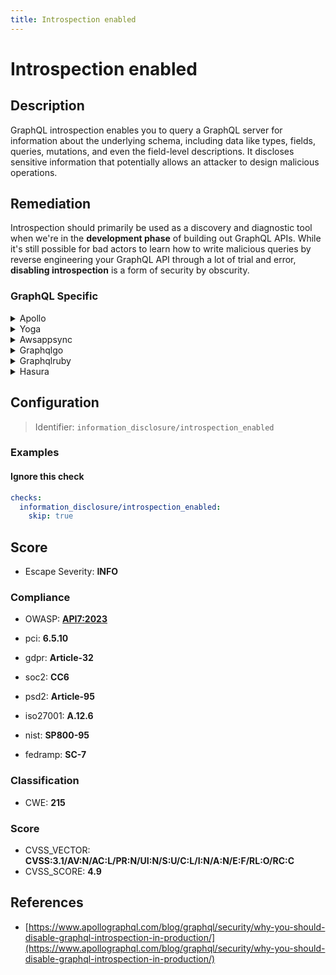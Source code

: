 ```yaml
---
title: Introspection enabled
---
```


# Introspection enabled

## Description

GraphQL introspection enables you to query a GraphQL server for information about the underlying schema, including data like types, fields, queries, mutations, and even the field-level descriptions.
It discloses sensitive information that potentially allows an attacker to design malicious operations.


## Remediation

Introspection should primarily be used as a discovery and diagnostic tool when we're in the **development phase** of building out GraphQL APIs.
While it's still possible for bad actors to learn how to write malicious queries by reverse engineering your GraphQL API through a lot of trial and error, **disabling introspection** is a form of security by obscurity.



### GraphQL Specific

<details>
    <summary>Apollo</summary>

Ensure that introspection is only enabled in development environments to prevent potential information leakage about the GraphQL schema. In production, disable introspection to enhance the security posture of the Apollo framework engine.

</details>

<details>
    <summary>Yoga</summary>

Ensure that the Yoga framework engine has introspection queries disabled in production environments to prevent potential information leakage about the schema structure. This can be achieved by setting the 'introspection' option to false within the Yoga server configuration. Additionally, consider implementing proper authentication and authorization mechanisms to control access to the GraphQL API.

</details>

<details>
    <summary>Awsappsync</summary>

Ensure that AWS AppSync resolvers are not exposing sensitive data or overly permissive operations. Review the schema and resolver mappings to enforce least privilege access, and utilize AWS Identity and Access Management (IAM) roles and policies to control access to AWS resources. Regularly audit your GraphQL queries and mutations for security risks and apply appropriate authorization checks.

</details>

<details>
    <summary>Graphqlgo</summary>

Ensure that the GraphQL Go framework engine has introspection queries disabled in production environments to prevent potential information leakage about the schema. Configure the server to conditionally enable introspection only for authorized development or staging environments.

</details>

<details>
    <summary>Graphqlruby</summary>

Disable introspection queries in production by setting the `introspection` configuration to `false` within the GraphQL schema definition. This helps prevent potential attackers from discovering the API's structure and available queries.

</details>

<details>
    <summary>Hasura</summary>

To mitigate security risks in the Hasura framework, ensure that introspection is disabled for production environments. Introspection allows clients to query the schema of your GraphQL API, which can expose the structure and available operations to potential attackers. Disable introspection by setting the 'HASURA_GRAPHQL_ENABLE_INTROSPECTION' environment variable to 'false' in your production environment configuration. Additionally, consider implementing proper authentication and authorization mechanisms to control access to your GraphQL API.

</details>

## Configuration

> Identifier: `information_disclosure/introspection_enabled`



### Examples



#### Ignore this check

```yaml
checks:
  information_disclosure/introspection_enabled:
    skip: true
```




## Score

- Escape Severity: **<span className="info-severityom">INFO</span>**

### Compliance

- OWASP: **[API7:2023](https://github.com/OWASP/API-Security/blob/master/editions/2023/en/0xa7-server-side-request-forgery.md)**

- pci: **6.5.10**
- gdpr: **Article-32**
- soc2: **CC6**
- psd2: **Article-95**
- iso27001: **A.12.6**
- nist: **SP800-95**
- fedramp: **SC-7**

### Classification

- CWE: **215**




### Score

- CVSS_VECTOR: **CVSS:3.1/AV:N/AC:L/PR:N/UI:N/S:U/C:L/I:N/A:N/E:F/RL:O/RC:C**
- CVSS_SCORE: **4.9**

## References

- [https://www.apollographql.com/blog/graphql/security/why-you-should-disable-graphql-introspection-in-production/](https://www.apollographql.com/blog/graphql/security/why-you-should-disable-graphql-introspection-in-production/)
  